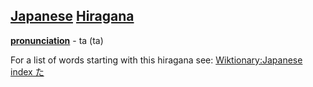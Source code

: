 == [[Japanese]] [[Hiragana]] ==
'''[[pronunciation]]''' - ta (ta)

For a list of words starting with this hiragana see: [[Wiktionary:Japanese index た]]
